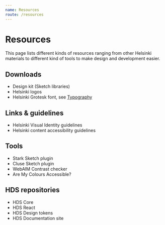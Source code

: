 ```yaml
---
name: Resources
route: /resources
---
```



# Resources

<LargeParagraph>
    This page lists different kinds of resources ranging from other Helsinki materials to different kind of tools to make design and development easier.
</LargeParagraph>

## Downloads

- <Link href="https://github.com/City-of-Helsinki/helsinki-design-system/releases" external>Design kit (Sketch libraries)</Link>
- <Link href="https://brand.hel.fi/en/logo/" external>Helsinki logos</Link>
- Helsinki Grotesk font, see [Typography](/design-tokens/typography)

## Links & guidelines

- <Link href="https://brand.hel.fi/en/" external>Helsinki Visual Identity guidelines</Link>
- <Link href="https://www.hel.fi/static/liitteet/kanslia/TPR/opas_saavutettavaan_sisaltoon_EN.pdf" external>Helsinki content accessibility guidelines</Link>

## Tools

- <Link href="https://www.getstark.co/" external>Stark Sketch plugin</Link>
- <Link href="https://cluse.cc/" external>Cluse Sketch plugin</Link>
- <Link href="https://webaim.org/resources/contrastchecker/" external>WebAIM Contrast checker</Link>
- <Link href="https://www.aremycoloursaccessible.com/" external>Are My Colours Accessible?</Link>

## HDS repositories

- <Link href="https://github.com/City-of-Helsinki/helsinki-design-system/tree/master/packages/core" external>HDS Core</Link>
- <Link href="https://github.com/City-of-Helsinki/helsinki-design-system/tree/master/packages/react" external>HDS React</Link>
- <Link href="https://github.com/City-of-Helsinki/helsinki-design-system/tree/master/packages/design-tokens" external>HDS Design tokens</Link>
- <Link href="https://github.com/City-of-Helsinki/helsinki-design-system/tree/master/site" external>HDS Documentation site</Link>
